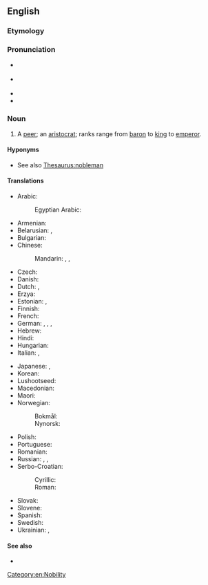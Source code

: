 ==English==

===Etymology===
{{af|en|noble|man}}

===Pronunciation===
* {{a|GA}} {{IPA|en|/ˈnoʊbl̩mən/}}
* {{a|RP}} {{IPA|en|/ˈnəʊbl̩mən/}}
* {{audio|en|en-us-nobleman.ogg|Audio (US)}}
* {{hyph|en|no|ble|man}}

===Noun===
{{en-noun|noblemen}}

# A [[peer]]; an [[aristocrat]]; ranks range from [[baron]] to [[king]] to [[emperor]].

====Hyponyms====
* See also [[Thesaurus:nobleman]]

====Translations====
{{trans-top|man of noble rank, title, or status; peer; aristocrat}}
* Arabic: {{t+|ar|نَبِيل|m}}
*: Egyptian Arabic: {{t|arz|نبيل|m|tr=nabīl}}
* Armenian: {{t+|hy|ազնվական}}
* Belarusian: {{t|be|дваранíн|m}}, {{t|be|шля́хцiц|m}} {{qualifier|especially Polish}}
* Bulgarian: {{t+|bg|благоро́дник|m}}
* Chinese:
*: Mandarin: {{t+|cmn|貴族}}, {{t+|cmn|贵族|tr=guìzú}}, {{t+|cmn|君子|tr=jūnzǐ}}
* Czech: {{t+|cs|šlechtic|m}}
* Danish: {{t|da|adelsmand|c}}
* Dutch: {{t+|nl|adellijke|m}}, {{t+|nl|edelman|m}}
* Erzya: {{t|myv|мастачей}}
* Estonian: {{t+|et|aadlimees}}, {{t+|et|aadlik}}
* Finnish: {{t+|fi|aatelismies}}
* French: {{t+|fr|noble|m|f}}
* German: {{t+|de|Edelmann|m}}, {{t+|de|Adeliger|m}}, {{t+|de|Adliger|m}}, {{t+|de|Aristokrat|m}}
* Hebrew: {{t+|he|אָצִיל|m|tr=atzíl}}
* Hindi: {{t+|hi|रईस|m}}
* Hungarian: {{t+|hu|nemes}}
* Italian: {{t+|it|nobiluomo|m}}, {{t+|it|nobile|m|f}}
{{trans-mid}}
* Japanese: {{t+|ja|貴族|tr=きぞく, kizoku}}, {{t+|ja|華族|tr=かぞく, kazoku}}
* Korean: {{t+|ko|귀족}}
* Lushootseed: {{t|lut|siʔab}}
* Macedonian: {{t|mk|благородник|m}}
* Maori: {{t+|mi|rangatira}}
* Norwegian:
*: Bokmål: {{t+|nb|adelsmann|m}}
*: Nynorsk: {{t|nn|adelsmann|m}}
* Polish: {{t+|pl|szlachcic|m}}
* Portuguese: {{t+|pt|nobre|m|f}}
* Romanian: {{t+|ro|nobil|m}}
* Russian: {{t+|ru|дворяни́н|m}}, {{t+|ru|вельмо́жа|m}} {{qualifier|grandee}}, {{t+|ru|шля́хтич|m}} {{qualifier|Polish}}
* Serbo-Croatian:
*: Cyrillic: {{t|sh|плѐмӣћ|m}}
*: Roman: {{t+|sh|plȅmić|m}}
* Slovak: {{t+|sk|šľachtic|m}}
* Slovene: {{t|sl|plemič|m}}
* Spanish: {{t+|es|noble|m}}
* Swedish: {{t+|sv|adelsman|c}}
* Ukrainian: {{t+|uk|дворяни́н|m}}, {{t|uk|шля́хтич|m}} {{qualifier|especially Polish}}
{{trans-bottom}}

====See also====
* {{l|en|noblewoman}}

[[Category:en:Nobility]]